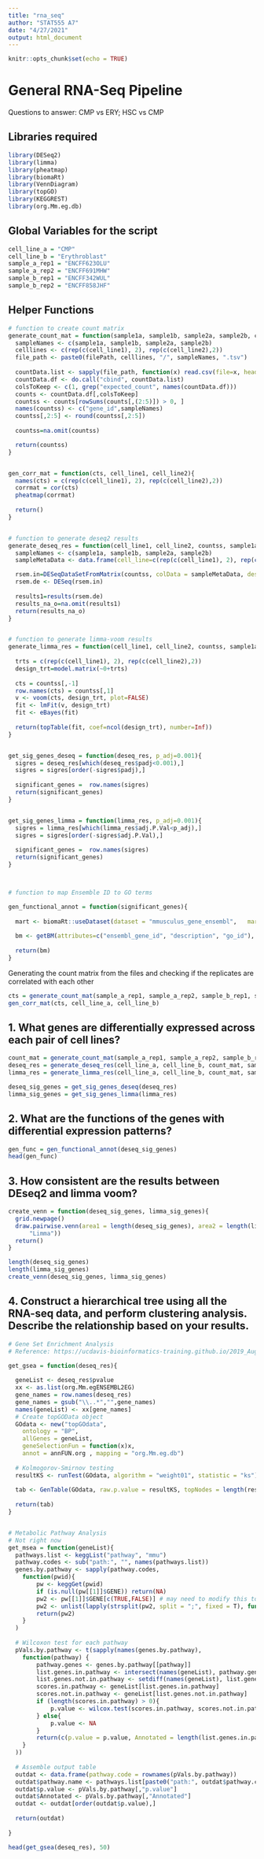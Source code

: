 ```yaml
---
title: "rna_seq"
author: "STAT555 A7"
date: "4/27/2021"
output: html_document
---
```


```r
knitr::opts_chunk$set(echo = TRUE)
```

# General RNA-Seq Pipeline

Questions to answer: CMP vs ERY; HSC vs CMP

## Libraries required
```r
library(DESeq2)
library(limma)
library(pheatmap)
library(biomaRt)
library(VennDiagram)
library(topGO)
library(KEGGREST)
library(org.Mm.eg.db)
```


## Global Variables for the script
```r
cell_line_a = "CMP" 
cell_line_b = "Erythroblast"
sample_a_rep1 = "ENCFF623OLU"
sample_a_rep2 = "ENCFF691MHW"
sample_b_rep1 = "ENCFF342WUL"
sample_b_rep2 = "ENCFF858JHF"
```


## Helper Functions
```r
# function to create count matrix
generate_count_mat = function(sample1a, sample1b, sample2a, sample2b, cell_line1, cell_line2, filePath="../data/raw/"){
  sampleNames <- c(sample1a, sample1b, sample2a, sample2b) 
  celllines <- c(rep(c(cell_line1), 2), rep(c(cell_line2),2))
  file_path <- paste0(filePath, celllines, "/", sampleNames, ".tsv")
  
  countData.list <- sapply(file_path, function(x) read.csv(file=x, header=T, sep="\t"), simplify=F)
  countData.df <- do.call("cbind", countData.list)
  colsToKeep <- c(1, grep("expected_count", names(countData.df)))
  counts <- countData.df[,colsToKeep]
  countss <- counts[rowSums(counts[,(2:5)]) > 0, ]
  names(countss) <- c("gene_id",sampleNames)
  countss[,2:5] <- round(countss[,2:5])
  
  countss=na.omit(countss)

  return(countss)
}


gen_corr_mat = function(cts, cell_line1, cell_line2){
  names(cts) = c(rep(c(cell_line1), 2), rep(c(cell_line2),2))
  corrmat = cor(cts)
  pheatmap(corrmat)
  
  return()
} 


# function to generate deseq2 results
generate_deseq_res = function(cell_line1, cell_line2, countss, sample1a, sample1b, sample2a, sample2b){
  sampleNames <- c(sample1a, sample1b, sample2a, sample2b)
  sampleMetaData <- data.frame(cell_line=c(rep(c(cell_line1), 2), rep(c(cell_line2),2)), sampleNames)

  rsem.in=DESeqDataSetFromMatrix(countss, colData = sampleMetaData, design = ~ cell_line, tidy = T)
  rsem.de <- DESeq(rsem.in)
  
  results1=results(rsem.de)
  results_na_o=na.omit(results1)
  return(results_na_o)
}


# function to generate limma-voom results
generate_limma_res = function(cell_line1, cell_line2, countss, sample1a, sample1b, sample2a, sample2b){
  
  trts = c(rep(c(cell_line1), 2), rep(c(cell_line2),2))
  design_trt=model.matrix(~0+trts)
  
  cts = countss[,-1]
  row.names(cts) = countss[,1]
  v <- voom(cts, design_trt, plot=FALSE)
  fit <- lmFit(v, design_trt)
  fit <- eBayes(fit)
  
  return(topTable(fit, coef=ncol(design_trt), number=Inf))  
}


get_sig_genes_deseq = function(deseq_res, p_adj=0.001){
  sigres = deseq_res[which(deseq_res$padj<0.001),]
  sigres = sigres[order(-sigres$padj),]
  
  significant_genes =  row.names(sigres)
  return(significant_genes)
}


get_sig_genes_limma = function(limma_res, p_adj=0.001){
  sigres = limma_res[which(limma_res$adj.P.Val<p_adj),]
  sigres = sigres[order(-sigres$adj.P.Val),]
  
  significant_genes =  row.names(sigres)
  return(significant_genes)
}



# function to map Ensemble ID to GO terms

gen_functional_annot = function(significant_genes){
  
  mart <- biomaRt::useDataset(dataset = "mmusculus_gene_ensembl",   mart = useMart("ENSEMBL_MART_ENSEMBL", host = "www.ensembl.org"))
  
  bm <- getBM(attributes=c("ensembl_gene_id", "description", "go_id"), values=significant_genes, mart=mart)
  
  return(bm)
}

```


Generating the count matrix from the files and checking if the replicates are correlated with each other
```r
cts = generate_count_mat(sample_a_rep1, sample_a_rep2, sample_b_rep1, sample_b_rep2, cell_line_a, cell_line_b)[,-1]
gen_corr_mat(cts, cell_line_a, cell_line_b)
```




## 1. What genes are differentially expressed across each pair of cell lines?

```r
count_mat = generate_count_mat(sample_a_rep1, sample_a_rep2, sample_b_rep1, sample_b_rep2, cell_line_a, cell_line_b)
deseq_res = generate_deseq_res(cell_line_a, cell_line_b, count_mat, sample_a_rep1, sample_a_rep2, sample_b_rep1, sample_b_rep2)
limma_res = generate_limma_res(cell_line_a, cell_line_b, count_mat, sample_a_rep1, sample_a_rep2, sample_b_rep1, sample_b_rep2)

```


```r
deseq_sig_genes = get_sig_genes_deseq(deseq_res)
limma_sig_genes = get_sig_genes_limma(limma_res)
```

## 2. What are the functions of the genes with differential expression patterns?

```r
gen_func = gen_functional_annot(deseq_sig_genes)
head(gen_func)
```


## 3. How consistent are the results between DEseq2 and limma voom?

```r
create_venn = function(deseq_sig_genes, limma_sig_genes){
  grid.newpage()
  draw.pairwise.venn(area1 = length(deseq_sig_genes), area2 = length(limma_sig_genes), cross.area = length(intersect(limma_sig_genes, deseq_sig_genes)), category = c("DESeq2", 
      "Limma"))  
  return()
}
```


```r
length(deseq_sig_genes)
length(limma_sig_genes)
create_venn(deseq_sig_genes, limma_sig_genes)
```


## 4. Construct a hierarchical tree using all the RNA-seq data, and perform clustering analysis. Describe the relationship based on your results.

```r

# Gene Set Enrichment Analysis
# Reference: https://ucdavis-bioinformatics-training.github.io/2019_August_UCD_mRNAseq_Workshop/differential_expression/enrichment

get_gsea = function(deseq_res){
  
  geneList <- deseq_res$pvalue
  xx <- as.list(org.Mm.egENSEMBL2EG)
  gene_names = row.names(deseq_res)
  gene_names = gsub("\\..*","",gene_names)
  names(geneList) <- xx[gene_names]
  # Create topGOData object
  GOdata <- new("topGOdata",
  	ontology = "BP",
  	allGenes = geneList,
  	geneSelectionFun = function(x)x,
  	annot = annFUN.org , mapping = "org.Mm.eg.db")
  
  # Kolmogorov-Smirnov testing
  resultKS <- runTest(GOdata, algorithm = "weight01", statistic = "ks")
  
  tab <- GenTable(GOdata, raw.p.value = resultKS, topNodes = length(resultKS@score), numChar = 120)
  
  return(tab)
}


# Metabolic Pathway Analysis
# Not right now 
get_msea = function(geneList){
  pathways.list <- keggList("pathway", "mmu")
  pathway.codes <- sub("path:", "", names(pathways.list))
  genes.by.pathway <- sapply(pathway.codes,
  	function(pwid){
  		pw <- keggGet(pwid)
  		if (is.null(pw[[1]]$GENE)) return(NA)
  		pw2 <- pw[[1]]$GENE[c(TRUE,FALSE)] # may need to modify this to c(FALSE, TRUE) for other organisms
  		pw2 <- unlist(lapply(strsplit(pw2, split = ";", fixed = T), function(x)x[1]))
  		return(pw2)
  	}
  )
  
  # Wilcoxon test for each pathway
  pVals.by.pathway <- t(sapply(names(genes.by.pathway),
  	function(pathway) {
  		pathway.genes <- genes.by.pathway[[pathway]]
  		list.genes.in.pathway <- intersect(names(geneList), pathway.genes)
  		list.genes.not.in.pathway <- setdiff(names(geneList), list.genes.in.pathway)
  		scores.in.pathway <- geneList[list.genes.in.pathway]
  		scores.not.in.pathway <- geneList[list.genes.not.in.pathway]
  		if (length(scores.in.pathway) > 0){
  			p.value <- wilcox.test(scores.in.pathway, scores.not.in.pathway, alternative = "less")$p.value
  		} else{
  			p.value <- NA
  		}
  		return(c(p.value = p.value, Annotated = length(list.genes.in.pathway)))
  	}
  ))
  
  # Assemble output table
  outdat <- data.frame(pathway.code = rownames(pVals.by.pathway))
  outdat$pathway.name <- pathways.list[paste0("path:", outdat$pathway.code)]
  outdat$p.value <- pVals.by.pathway[,"p.value"]
  outdat$Annotated <- pVals.by.pathway[,"Annotated"]
  outdat <- outdat[order(outdat$p.value),]
  
  return(outdat)
  
}


```



```r
head(get_gsea(deseq_res), 50)
```



